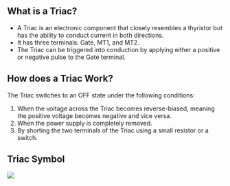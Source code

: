 
## What is a Triac?

- A Triac is an electronic component that closely resembles a thyristor but has the ability to conduct current in both directions.
- It has three terminals: Gate, MT1, and MT2.
- The Triac can be triggered into conduction by applying either a positive or negative pulse to the Gate terminal.

## How does a Triac Work?

The Triac switches to an OFF state under the following conditions:

1. When the voltage across the Triac becomes reverse-biased, meaning the positive voltage becomes negative and vice versa.
2. When the power supply is completely removed.
3. By shorting the two terminals of the Triac using a small resistor or a switch.

## Triac Symbol

<Image src="/TRIAC-Symbol.png" caption="Triac Symbol" />
